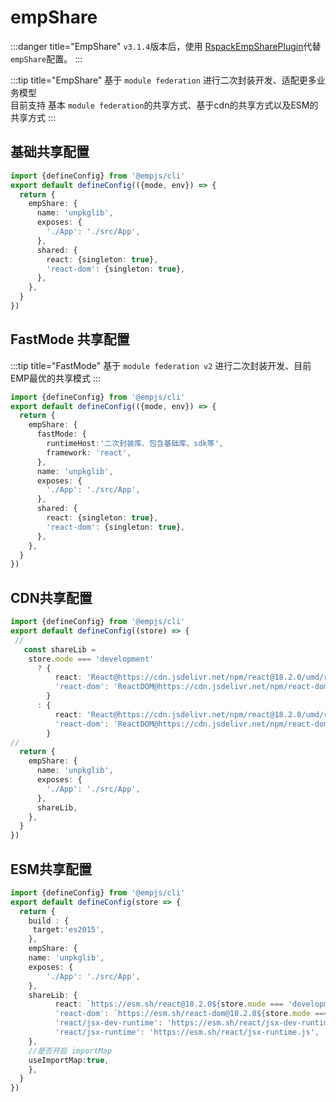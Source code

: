 

# empShare

<Badge text="remove in v3.1.4" type="danger" />

:::danger title="EmpShare"
`v3.1.4`版本后，使用 [RspackEmpSharePlugin](/plugin/tool/plugin-rspack-emp-share)代替`empShare`配置。
:::

:::tip title="EmpShare"
基于 `module federation` 进行二次封装开发、适配更多业务模型     
目前支持 基本 `module federation`的共享方式、基于cdn的共享方式以及ESM的共享方式
:::
## 基础共享配置
```ts title="emp-config.js"
import {defineConfig} from '@empjs/cli'
export default defineConfig(({mode, env}) => {
  return {
    empShare: {
      name: 'unpkglib',
      exposes: {
        './App': './src/App',
      },
      shared: {
        react: {singleton: true},
        'react-dom': {singleton: true},
      },
    },
  }
})
```

## FastMode 共享配置
:::tip title="FastMode"
基于 `module federation v2` 进行二次封装开发、目前EMP最优的共享模式 
:::
```ts title="emp-config.js"
import {defineConfig} from '@empjs/cli'
export default defineConfig(({mode, env}) => {
  return {
    empShare: {
      fastMode: {
        runtimeHost:'二次封装库、包含基础库、sdk等',
        framework: 'react',
      },
      name: 'unpkglib',
      exposes: {
        './App': './src/App',
      },
      shared: {
        react: {singleton: true},
        'react-dom': {singleton: true},
      },
    },
  }
})
```

## CDN共享配置
```ts title="emp-config.js"
import {defineConfig} from '@empjs/cli'
export default defineConfig((store) => {
 //
   const shareLib =
    store.mode === 'development'
      ? {
          react: 'React@https://cdn.jsdelivr.net/npm/react@18.2.0/umd/react.development.min.js',
          'react-dom': 'ReactDOM@https://cdn.jsdelivr.net/npm/react-dom@18.2.0/umd/react-dom.development.js',
        }
      : {
          react: 'React@https://cdn.jsdelivr.net/npm/react@18.2.0/umd/react.production.min.js',
          'react-dom': 'ReactDOM@https://cdn.jsdelivr.net/npm/react-dom@18.2.0/umd/react-dom.production.min.js',
        }
//
  return {
    empShare: {
      name: 'unpkglib',
      exposes: {
        './App': './src/App',
      },
      shareLib,
    },
  }
})
```

## ESM共享配置
```ts title="emp-config.js"
import {defineConfig} from '@empjs/cli'
export default defineConfig(store => {
  return {
    build : {
     target:'es2015',
    },
    empShare: {
    name: 'unpkglib',
    exposes: {
        './App': './src/App',
    },
    shareLib: {
          react: `https://esm.sh/react@18.2.0${store.mode === 'development' ? '?dev' : ''}`,
          'react-dom': `https://esm.sh/react-dom@18.2.0${store.mode === 'development' ? '?dev' : ''}`,
          'react/jsx-dev-runtime': 'https://esm.sh/react/jsx-dev-runtime.js',
          'react/jsx-runtime': 'https://esm.sh/react/jsx-runtime.js',
    },
    //是否开启 importMap
    useImportMap:true,
    },
  }
})

```
